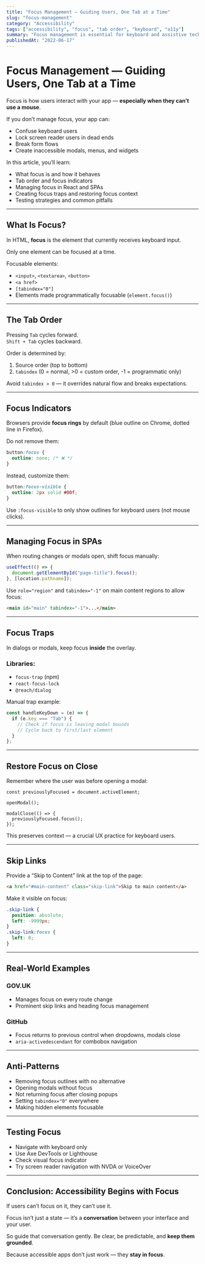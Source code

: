```yaml
---
title: "Focus Management — Guiding Users, One Tab at a Time"
slug: "focus-management"
category: "Accessibility"
tags: ["accessibility", "focus", "tab order", "keyboard", "a11y"]
summary: "Focus management is essential for keyboard and assistive technology users. Learn how to control tab order, preserve context, and create seamless interactive experiences."
publishedAt: "2022-06-17"
---
```


# Focus Management — Guiding Users, One Tab at a Time

Focus is how users interact with your app — **especially when they can’t use a mouse**.

If you don’t manage focus, your app can:
- Confuse keyboard users
- Lock screen reader users in dead ends
- Break form flows
- Create inaccessible modals, menus, and widgets

In this article, you’ll learn:
- What focus is and how it behaves
- Tab order and focus indicators
- Managing focus in React and SPAs
- Creating focus traps and restoring focus context
- Testing strategies and common pitfalls

---

## What Is Focus?

In HTML, **focus** is the element that currently receives keyboard input.

Only one element can be focused at a time.

Focusable elements:
- `<input>`, `<textarea>`, `<button>`
- `<a href>`
- `[tabindex="0"]`
- Elements made programmatically focusable (`element.focus()`)

---

## The Tab Order

Pressing `Tab` cycles forward.  
`Shift + Tab` cycles backward.

Order is determined by:
1. Source order (top to bottom)
2. `tabindex` (0 = normal, >0 = custom order, -1 = programmatic only)

Avoid `tabindex > 0` — it overrides natural flow and breaks expectations.

---

## Focus Indicators

Browsers provide **focus rings** by default (blue outline on Chrome, dotted line in Firefox).

Do not remove them:

```css
button:focus {
  outline: none; /* ❌ */
}
```

Instead, customize them:

```css
button:focus-visible {
  outline: 2px solid #00f;
}
```

Use `:focus-visible` to only show outlines for keyboard users (not mouse clicks).

---

## Managing Focus in SPAs

When routing changes or modals open, shift focus manually:

```js
useEffect(() => {
  document.getElementById("page-title").focus();
}, [location.pathname]);
```

Use `role="region"` and `tabindex="-1"` on main content regions to allow focus:

```html
<main id="main" tabindex="-1">...</main>
```

---

## Focus Traps

In dialogs or modals, keep focus **inside** the overlay.

### Libraries:
- `focus-trap` (npm)
- `react-focus-lock`
- `@reach/dialog`

Manual trap example:

```js
const handleKeyDown = (e) => {
  if (e.key === "Tab") {
    // Check if focus is leaving modal bounds
    // Cycle back to first/last element
  }
};
```

---

## Restore Focus on Close

Remember where the user was before opening a modal:

```tsx
const previouslyFocused = document.activeElement;

openModal();

modalClose(() => {
  previouslyFocused.focus();
});
```

This preserves context — a crucial UX practice for keyboard users.

---

## Skip Links

Provide a “Skip to Content” link at the top of the page:

```html
<a href="#main-content" class="skip-link">Skip to main content</a>
```

Make it visible on focus:

```css
.skip-link {
  position: absolute;
  left: -9999px;
}
.skip-link:focus {
  left: 0;
}
```

---

## Real-World Examples

### GOV.UK

- Manages focus on every route change
- Prominent skip links and heading focus management

### GitHub

- Focus returns to previous control when dropdowns, modals close
- `aria-activedescendant` for combobox navigation

---

## Anti-Patterns

- Removing focus outlines with no alternative
- Opening modals without focus
- Not returning focus after closing popups
- Setting `tabindex="0"` everywhere
- Making hidden elements focusable

---

## Testing Focus

- Navigate with keyboard only
- Use Axe DevTools or Lighthouse
- Check visual focus indicator
- Try screen reader navigation with NVDA or VoiceOver

---

## Conclusion: Accessibility Begins with Focus

If users can’t focus on it, they can’t use it.

Focus isn’t just a state — it’s a **conversation** between your interface and your user.

So guide that conversation gently. Be clear, be predictable, and **keep them grounded**.

Because accessible apps don’t just work — they **stay in focus**.

